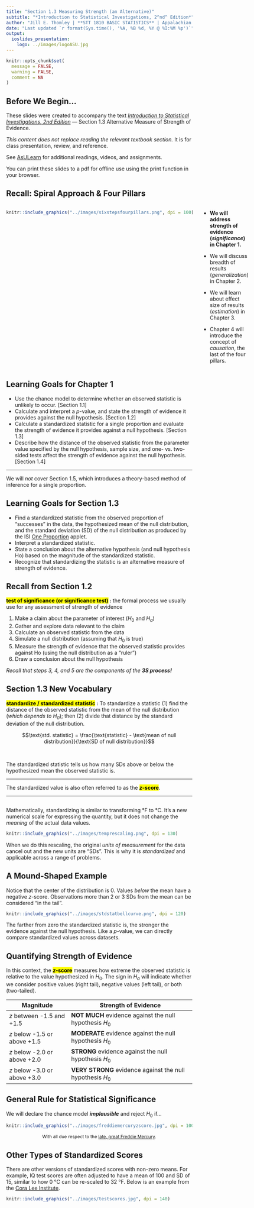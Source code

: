 ```yaml
---
title: "Section 1.3 Measuring Strength (an Alternative)"
subtitle: "*Introduction to Statistical Investigations, 2^nd^ Edition*"
author: "Jill E. Thomley | **STT 1810 BASIC STATISTICS** | Appalachian State University"
date: "Last updated `r format(Sys.time(), '%A, %B %d, %Y @ %I:%M %p')`"
output: 
  ioslides_presentation:
    logo: ../images/logoASU.jpg
---
```


```r
knitr::opts_chunk$set(
  message = FALSE,
  warning = FALSE,
  comment = NA
)
```


## Before We Begin…

These slides were created to accompany the text [*Introduction to Statistical Investigations, 2nd Edition*](http://www.isi-stats.com/isi/index2nd.html) --- Section 1.3 Alternative Measure of Strength of Evidence. 

*This content does not replace reading the relevant textbook section.* It is for class presentation, review, and reference.

See [AsULearn](https://asulearn.appstate.edu/) for additional readings, videos, and assignments.

You can print these slides to a pdf for offline use using the print function in your browser.


## Recall: Spiral Approach & Four Pillars

:::::: {style="display: flex;"}

::: {}

```r
knitr::include_graphics("../images/sixstepsfourpillars.png", dpi = 100)
```

:::

::: {}

&nbsp;&nbsp;&nbsp;&nbsp;&nbsp;

:::

::: {}

* **We will address strength of evidence (*significance*) in Chapter 1.**

* We will discuss breadth of results (*generalization*) in Chapter 2.

* We will learn about effect size of results (*estimation*) in Chapter 3.

* Chapter 4 will introduce the concept of *causation*, the last of the four pillars. 

:::

::::


## Learning Goals for Chapter 1

* Use the chance model to determine whether an observed statistic is unlikely to occur. [Section 1.1]
* Calculate and interpret a *p*-value, and state the strength of evidence it provides against the null hypothesis. [Section 1.2]
* Calculate a standardized statistic for a single proportion and evaluate the strength of evidence it provides against a null hypothesis. [Section 1.3]
* Describe how the distance of the observed statistic from the parameter value specified by the null hypothesis, sample size, and one- vs. two-sided tests affect the strength of evidence against the null hypothesis. [Section 1.4]

<hr>

We will *not* cover Section 1.5, which introduces a theory-based method of inference for a single proportion.


## Learning Goals for Section 1.3

* Find a standardized statistic from the observed proportion of “successes” in the data, the hypothesized mean of the null distribution, and the standard deviation (SD) of the null distribution as produced by the ISI [One Proportion](http://www.isi-stats.com/isi2nd/ISIapplets2021.html) applet.
* Interpret a standardized statistic.
* State a conclusion about the alternative hypothesis (and null hypothesis Ho) based on the magnitude of the standardized statistic.
* Recognize that standardizing the statistic is an alternative measure of strength of evidence.


## Recall from Section 1.2

**<mark>test of significance (or significance test)</mark> :** the formal process we usually use for any assessment of strength of evidence

(1) Make a claim about the parameter of interest ($H_0$ and $H_a$) 
(2) Gather and explore data relevant to the claim
(3) Calculate an observed statistic from the data
(4) Simulate a null distribution (assuming that $H_0$ is true)
(5) Measure the strength of evidence that the observed statistic provides against Ho (using the null distribution as a "ruler")
(6) Draw a conclusion about the null hypothesis 

*Recall that steps 3, 4, and 5 are the components of the **3S process!***


## Section 1.3 New Vocabulary

**<mark>standardize / standardized statistic</mark> :** To standardize a statistic (1) find the distance of the observed statistic from the mean of the null distribution (*which depends to $H_0$*); then (2) divide that distance by the standard deviation of the null distribution.

$$\text{std. statistic} = \frac{\text{statistic} - \text{mean of null distribution}}{\text{SD of null distribution}}$$

<p>&nbsp;<p>

The standardized statistic tells us how many SDs above or below the hypothesized mean the observed statistic is.

<hr>

The standardized value is also often referred to as the **<mark>*z*-score</mark>**.

<hr>


## 

Mathematically, standardizing is similar to transforming °F to °C. It's a new numerical scale for expressing the quantity, but it does not change the *meaning* of the actual data values. 

```r
knitr::include_graphics("../images/temprescaling.png", dpi = 130)
```

When we do this rescaling, the original *units of measurement* for the data cancel out and the new units are "SDs". This is why it is *standardized* and applicable across a range of problems. 


## A Mound-Shaped Example

Notice that the center of the distribution is 0. Values *below* the mean have a negative *z*-score. Observations more than 2 or 3 SDs from the mean can be considered "in the tail".

```r
knitr::include_graphics("../images/stdstatbellcurve.png", dpi = 120)
```

The farther from zero the standardized statistic is, the stronger the evidence against the null hypothesis. Like a *p*-value, we can directly compare standardized values across datasets. 


## Quantifying Strength of Evidence

In this context, the **<mark>*z*-score</mark>** measures how extreme the observed statistic is relative to the value hypothesized in $H_0$. The sign in $H_a$ will indicate whether we consider positive values (right tail), negative values (left tail), or both (two-tailed).

| Magnitude                    | Strength of Evidence                                       |
|------------------------------|------------------------------------------------------------|
| *z* between -1.5 and +1.5    | **NOT MUCH** evidence against the null hypothesis $H_0$    |
| *z* below -1.5 or above +1.5 | **MODERATE** evidence against the null hypothesis $H_0$    |
| *z* below -2.0 or above +2.0 | **STRONG** evidence against the null hypothesis $H_0$      |
| *z* below -3.0 or above +3.0 | **VERY STRONG** evidence against the null hypothesis $H_0$ |


## General Rule for Statistical Significance

<p>We will declare the chance model ***implausible*** and reject $H_0$ if...</p>

```r
knitr::include_graphics("../images/freddiemercuryzscore.jpg", dpi = 100)
```

<p style="text-align:center; font-size: 12px;">With all due respect to the [late, great Freddie Mercury](https://youtu.be/FP808MiJUcM).</p>


## Other Types of Standardized Scores

There are other versions of standardized scores with non-zero means. For example, IQ test scores are often adjusted to have a mean of 100 and SD of 15, similar to how 0 °C can be re-scaled to 32 °F. Below is an example from the [Cora Lee Institute](https://coraleeinstitute.org/understanding-standardized-test-scores/).

```r
knitr::include_graphics("../images/testscores.jpg", dpi = 140)
```

